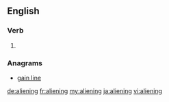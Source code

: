 ==English==

===Verb===
{{head|en}}

# {{present participle of|alien}}

===Anagrams===
* [[gain line#English|gain line]]

[[de:aliening]]
[[fr:aliening]]
[[my:aliening]]
[[ja:aliening]]
[[vi:aliening]]